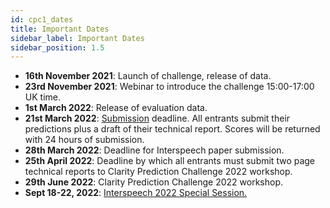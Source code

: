```yaml
---
id: cpc1_dates
title: Important Dates
sidebar_label: Important Dates
sidebar_position: 1.5
---
```


- **16th November 2021**: Launch of challenge, release of data.
- **23rd November 2021**: Webinar to introduce the challenge 15:00-17:00 UK time.
- **1st March 2022**: Release of evaluation data.
- **21st March 2022**: [Submission](./cpc1_submission) deadline. All entrants submit their predictions plus a draft of their technical report. Scores will be returned with 24 hours of submission.
- **28th March 2022**: Deadline for Interspeech paper submission.
- **25th April 2022**: Deadline by which all entrants must submit two page technical reports to Clarity Prediction Challenge 2022 workshop.
- **29th June 2022**: Clarity Prediction Challenge 2022 workshop.
- **Sept 18-22, 2022**: [Interspeech 2022 Special Session.](https://claritychallenge.github.io/interspeech2022_siphil)
